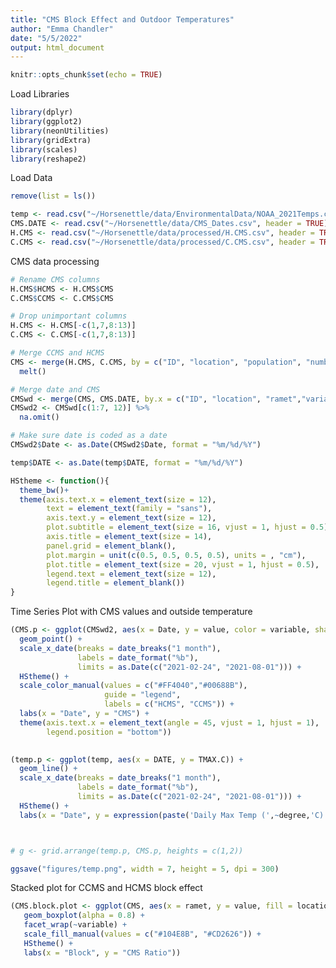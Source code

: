 ```yaml
---
title: "CMS Block Effect and Outdoor Temperatures"
author: "Emma Chandler"
date: "5/5/2022"
output: html_document
---
```


```r
knitr::opts_chunk$set(echo = TRUE)
```

Load Libraries
```r
library(dplyr)
library(ggplot2)
library(neonUtilities)
library(gridExtra)
library(scales)
library(reshape2)
```

Load Data
```r
remove(list = ls())

temp <- read.csv("~/Horsenettle/data/EnvironmentalData/NOAA_2021Temps.csv", header = TRUE)
CMS.DATE <- read.csv("~/Horsenettle/data/CMS_Dates.csv", header = TRUE)
H.CMS <- read.csv("~/Horsenettle/data/processed/H.CMS.csv", header = TRUE)
C.CMS <- read.csv("~/Horsenettle/data/processed/C.CMS.csv", header = TRUE)
```

CMS data processing
```r
# Rename CMS columns
H.CMS$HCMS <- H.CMS$CMS
C.CMS$CCMS <- C.CMS$CMS

# Drop unimportant columns
H.CMS <- H.CMS[-c(1,7,8:13)]
C.CMS <- C.CMS[-c(1,7,8:13)]

# Merge CCMS and HCMS
CMS <- merge(H.CMS, C.CMS, by = c("ID", "location", "population", "number", "ramet"), all.x = FALSE, all = TRUE) %>% 
  melt()

# Merge date and CMS
CMSwd <- merge(CMS, CMS.DATE, by.x = c("ID", "location", "ramet","variable"), by.y = c("ID", "location", "ramet","trt"), all.x = FALSE, all = TRUE)
CMSwd2 <- CMSwd[c(1:7, 12)] %>% 
  na.omit()

# Make sure date is coded as a date
CMSwd2$Date <- as.Date(CMSwd2$Date, format = "%m/%d/%Y")

temp$DATE <- as.Date(temp$DATE, format = "%m/%d/%Y")

```

```r
HStheme <- function(){            
  theme_bw()+                          
  theme(axis.text.x = element_text(size = 12), 
        text = element_text(family = "sans"), 
        axis.text.y = element_text(size = 12),
        plot.subtitle = element_text(size = 16, vjust = 1, hjust = 0.5),
        axis.title = element_text(size = 14),
        panel.grid = element_blank(),
        plot.margin = unit(c(0.5, 0.5, 0.5, 0.5), units = , "cm"),
        plot.title = element_text(size = 20, vjust = 1, hjust = 0.5),
        legend.text = element_text(size = 12),
        legend.title = element_blank())
}
```

Time Series Plot with CMS values and outside temperature
```r

(CMS.p <- ggplot(CMSwd2, aes(x = Date, y = value, color = variable, shape = ramet)) +
  geom_point() +
  scale_x_date(breaks = date_breaks("1 month"),
               labels = date_format("%b"),
               limits = as.Date(c("2021-02-24", "2021-08-01"))) +
  HStheme() +
  scale_color_manual(values = c("#FF4040","#00688B"),
                     guide = "legend",
                     labels = c("HCMS", "CCMS")) +
  labs(x = "Date", y = "CMS") +
  theme(axis.text.x = element_text(angle = 45, vjust = 1, hjust = 1),
        legend.position = "bottom"))
  

(temp.p <- ggplot(temp, aes(x = DATE, y = TMAX.C)) +
  geom_line() +
  scale_x_date(breaks = date_breaks("1 month"), 
               labels = date_format("%b"),
               limits = as.Date(c("2021-02-24", "2021-08-01"))) +
  HStheme() +
  labs(x = "Date", y = expression(paste('Daily Max Temp (',~degree,'C)',sep='')))) 



# g <- grid.arrange(temp.p, CMS.p, heights = c(1,2))

ggsave("figures/temp.png", width = 7, height = 5, dpi = 300)

```


Stacked plot for CCMS and HCMS block effect
```r
(CMS.block.plot <- ggplot(CMS, aes(x = ramet, y = value, fill = location)) + 
   geom_boxplot(alpha = 0.8) +
   facet_wrap(~variable) +
   scale_fill_manual(values = c("#104E8B", "#CD2626")) +
   HStheme() +
   labs(x = "Block", y = "CMS Ratio"))


```


